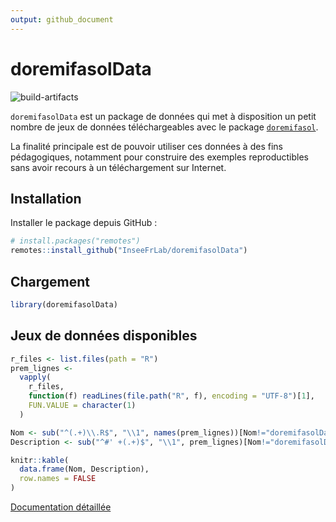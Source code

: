 ```yaml
---
output: github_document
---
```


<!-- README.md is generated from README.Rmd. Please edit that file -->

# doremifasolData

<!-- badges: start -->
![build-artifacts](https://github.com/inseefrlab/doremifasolData/workflows/build-artifacts/badge.svg)
<!-- badges: end -->

`doremifasolData` est un package de données qui met à disposition un petit nombre de jeux de données téléchargeables avec le package [`doremifasol`](https://inseefrlab.github.io/DoReMIFaSol/).

La finalité principale est de pouvoir utiliser ces données à des fins pédagogiques, notamment pour construire des exemples reproductibles sans avoir recours à un téléchargement sur Internet.


## Installation

Installer le package depuis GitHub :

``` r
# install.packages("remotes")
remotes::install_github("InseeFrLab/doremifasolData")
```


## Chargement

``` r
library(doremifasolData)
```


## Jeux de données disponibles

```r
r_files <- list.files(path = "R")
prem_lignes <-
  vapply(
    r_files,
    function(f) readLines(file.path("R", f), encoding = "UTF-8")[1],
    FUN.VALUE = character(1)
  )

Nom <- sub("^(.+)\\.R$", "\\1", names(prem_lignes))[Nom!="doremifasolData_exemple"]
Description <- sub("^#' +(.+)$", "\\1", prem_lignes)[Nom!="doremifasolData_exemple"]

knitr::kable(
  data.frame(Nom, Description),
  row.names = FALSE
)
```

[Documentation détaillée](https://inseefrlab.github.io/DoReMIFaSolData/reference)
